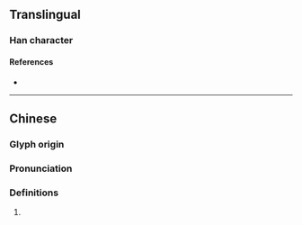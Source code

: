 {{character info}}
==Translingual==

===Han character===
{{Han char|rn=76|rad=欠|as=11|sn=15|four=27282|canj=YDNO|ids=⿰虖欠}}

====References====
* {{Han ref|kx=0572.010|dkj=16186|dj=0960.010|hdz=32150.020|uh=6B51|ud=27473|bh=E5F0|bd=58864}}

----

==Chinese==
{{zh-forms}}

===Glyph origin===
{{Han etym}}

===Pronunciation===
{{zh-pron
|m=hū
|c=fu1
|mc=y
|oc=y
|cat=
}}

===Definitions===
{{zh-hanzi}}

# {{rfdef|zh}}
